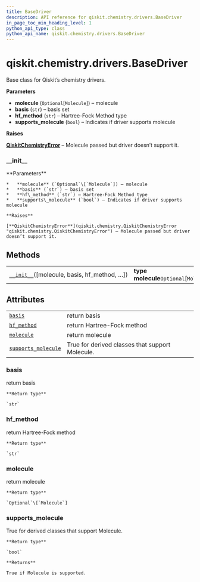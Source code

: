 ```yaml
---
title: BaseDriver
description: API reference for qiskit.chemistry.drivers.BaseDriver
in_page_toc_min_heading_level: 1
python_api_type: class
python_api_name: qiskit.chemistry.drivers.BaseDriver
---
```


<span id="qiskit-chemistry-drivers-basedriver" />

# qiskit.chemistry.drivers.BaseDriver

<Class id="qiskit.chemistry.drivers.BaseDriver" isDedicatedPage={true} github="https://github.com/qiskit-community/qiskit-aqua/tree/stable/0.8/qiskit/chemistry/drivers/base_driver.py" signature="BaseDriver(molecule=None, basis='sto3g', hf_method='rhf', supports_molecule=False)">
  Base class for Qiskit’s chemistry drivers.

  **Parameters**

  *   **molecule** (`Optional`\[`Molecule`]) – molecule
  *   **basis** (`str`) – basis set
  *   **hf\_method** (`str`) – Hartree-Fock Method type
  *   **supports\_molecule** (`bool`) – Indicates if driver supports molecule

  **Raises**

  [**QiskitChemistryError**](qiskit.chemistry.QiskitChemistryError "qiskit.chemistry.QiskitChemistryError") – Molecule passed but driver doesn’t support it.

  ### \_\_init\_\_

  <Function id="qiskit.chemistry.drivers.BaseDriver.__init__" signature="abstract __init__(molecule=None, basis='sto3g', hf_method='rhf', supports_molecule=False)">
    **Parameters**

    *   **molecule** (`Optional`\[`Molecule`]) – molecule
    *   **basis** (`str`) – basis set
    *   **hf\_method** (`str`) – Hartree-Fock Method type
    *   **supports\_molecule** (`bool`) – Indicates if driver supports molecule

    **Raises**

    [**QiskitChemistryError**](qiskit.chemistry.QiskitChemistryError "qiskit.chemistry.QiskitChemistryError") – Molecule passed but driver doesn’t support it.
  </Function>

  ## Methods

  |                                                                                                                                               |                                          |
  | --------------------------------------------------------------------------------------------------------------------------------------------- | ---------------------------------------- |
  | [`__init__`](#qiskit.chemistry.drivers.BaseDriver.__init__ "qiskit.chemistry.drivers.BaseDriver.__init__")(\[molecule, basis, hf\_method, …]) | **type molecule**`Optional`\[`Molecule`] |

  ## Attributes

  |                                                                                                                                       |                                                 |
  | ------------------------------------------------------------------------------------------------------------------------------------- | ----------------------------------------------- |
  | [`basis`](#qiskit.chemistry.drivers.BaseDriver.basis "qiskit.chemistry.drivers.BaseDriver.basis")                                     | return basis                                    |
  | [`hf_method`](#qiskit.chemistry.drivers.BaseDriver.hf_method "qiskit.chemistry.drivers.BaseDriver.hf_method")                         | return Hartree-Fock method                      |
  | [`molecule`](#qiskit.chemistry.drivers.BaseDriver.molecule "qiskit.chemistry.drivers.BaseDriver.molecule")                            | return molecule                                 |
  | [`supports_molecule`](#qiskit.chemistry.drivers.BaseDriver.supports_molecule "qiskit.chemistry.drivers.BaseDriver.supports_molecule") | True for derived classes that support Molecule. |

  ### basis

  <Function id="qiskit.chemistry.drivers.BaseDriver.basis" signature="property basis">
    return basis

    **Return type**

    `str`
  </Function>

  ### hf\_method

  <Function id="qiskit.chemistry.drivers.BaseDriver.hf_method" signature="property hf_method">
    return Hartree-Fock method

    **Return type**

    `str`
  </Function>

  ### molecule

  <Function id="qiskit.chemistry.drivers.BaseDriver.molecule" signature="property molecule">
    return molecule

    **Return type**

    `Optional`\[`Molecule`]
  </Function>

  ### supports\_molecule

  <Function id="qiskit.chemistry.drivers.BaseDriver.supports_molecule" signature="property supports_molecule">
    True for derived classes that support Molecule.

    **Return type**

    `bool`

    **Returns**

    True if Molecule is supported.
  </Function>
</Class>


